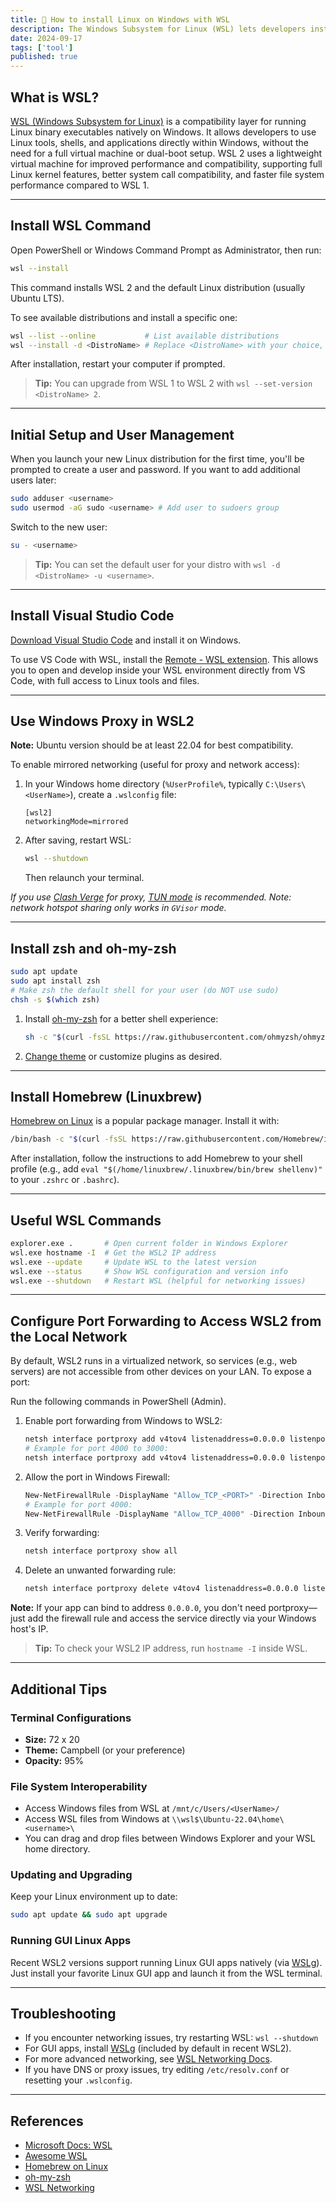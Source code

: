 ```yaml
---
title: 🐧 How to install Linux on Windows with WSL
description: The Windows Subsystem for Linux (WSL) lets developers install a Linux distribution (such as Ubuntu, OpenSUSE, Kali, Debian, Arch Linux, etc) and use Linux applications, utilities, and Bash command-line tools directly on Windows, unmodified, without the overhead of a traditional virtual machine or dualboot setup.
date: 2024-09-17
tags: ['tool']
published: true
---
```


## What is WSL?

[WSL (Windows Subsystem for Linux)](https://learn.microsoft.com/en-us/windows/wsl/) is a compatibility layer for running Linux binary executables natively on Windows. It allows developers to use Linux tools, shells, and applications directly within Windows, without the need for a full virtual machine or dual-boot setup. WSL 2 uses a lightweight virtual machine for improved performance and compatibility, supporting full Linux kernel features, better system call compatibility, and faster file system performance compared to WSL 1.

---

## Install WSL Command

Open PowerShell or Windows Command Prompt as Administrator, then run:

```sh title="powershell"
wsl --install
```

This command installs WSL 2 and the default Linux distribution (usually Ubuntu LTS).

To see available distributions and install a specific one:

```sh title="powershell"
wsl --list --online           # List available distributions
wsl --install -d <DistroName> # Replace <DistroName> with your choice, e.g., Ubuntu-22.04
```

After installation, restart your computer if prompted.

> **Tip:** You can upgrade from WSL 1 to WSL 2 with `wsl --set-version <DistroName> 2`.

---

## Initial Setup and User Management

When you launch your new Linux distribution for the first time, you'll be prompted to create a user and password. If you want to add additional users later:

```sh title="WSL"
sudo adduser <username>
sudo usermod -aG sudo <username> # Add user to sudoers group
```

Switch to the new user:

```sh title="WSL"
su - <username>
```

> **Tip:** You can set the default user for your distro with `wsl -d <DistroName> -u <username>`.

---

## Install Visual Studio Code

[Download Visual Studio Code](https://code.visualstudio.com/) and install it on Windows.

To use VS Code with WSL, install the [Remote - WSL extension](https://marketplace.visualstudio.com/items?itemName=ms-vscode-remote.remote-wsl). This allows you to open and develop inside your WSL environment directly from VS Code, with full access to Linux tools and files.

---

## Use Windows Proxy in WSL2

**Note:** Ubuntu version should be at least 22.04 for best compatibility.

To enable mirrored networking (useful for proxy and network access):

1. In your Windows home directory (`%UserProfile%`, typically `C:\Users\<UserName>`), create a `.wslconfig` file:

   ```
   [wsl2]
   networkingMode=mirrored
   ```

1. After saving, restart WSL:

   ```sh title="powershell"
   wsl --shutdown
   ```

   Then relaunch your terminal.

_If you use [Clash Verge](https://github.com/clash-verge-rev/clash-verge-rev) for proxy, [TUN mode](https://wiki.metacubex.one/en/config/inbound/tun/) is recommended. Note: network hotspot sharing only works in `GVisor` mode._

---

## Install zsh and oh-my-zsh

```sh title="WSL"
sudo apt update
sudo apt install zsh
# Make zsh the default shell for your user (do NOT use sudo)
chsh -s $(which zsh)
```

1. Install [oh-my-zsh](https://ohmyz.sh/) for a better shell experience:

   ```sh title="WSL"
   sh -c "$(curl -fsSL https://raw.githubusercontent.com/ohmyzsh/ohmyzsh/master/tools/install.sh)"
   ```

1. [Change theme](/blog/2023-10-12#oh-my-zsh) or customize plugins as desired.

---

## Install Homebrew (Linuxbrew)

[Homebrew on Linux](https://docs.brew.sh/Homebrew-on-Linux#install) is a popular package manager. Install it with:

```sh title="WSL"
/bin/bash -c "$(curl -fsSL https://raw.githubusercontent.com/Homebrew/install/HEAD/install.sh)"
```

After installation, follow the instructions to add Homebrew to your shell profile (e.g., add `eval "$(/home/linuxbrew/.linuxbrew/bin/brew shellenv)"` to your `.zshrc` or `.bashrc`).

---

## Useful WSL Commands

```sh title="WSL"
explorer.exe .       # Open current folder in Windows Explorer
wsl.exe hostname -I  # Get the WSL2 IP address
wsl.exe --update     # Update WSL to the latest version
wsl.exe --status     # Show WSL configuration and version info
wsl.exe --shutdown   # Restart WSL (helpful for networking issues)
```

---

## Configure Port Forwarding to Access WSL2 from the Local Network

By default, WSL2 runs in a virtualized network, so services (e.g., web servers) are not accessible from other devices on your LAN. To expose a port:

<Callout type="warning">
  Run the following commands in PowerShell (Admin).
</Callout>

1. Enable port forwarding from Windows to WSL2:

   ```sh title="powershell"
   netsh interface portproxy add v4tov4 listenaddress=0.0.0.0 listenport=<PORT> connectaddress=<WSL2_IP> connectport=<PORT>
   # Example for port 4000 to 3000:
   netsh interface portproxy add v4tov4 listenaddress=0.0.0.0 listenport=4000 connectaddress=localhost connectport=3000
   ```

1. Allow the port in Windows Firewall:

   ```ps1 title="powershell"
   New-NetFirewallRule -DisplayName "Allow_TCP_<PORT>" -Direction Inbound -LocalPort <PORT> -Protocol TCP -Action Allow
   # Example for port 4000:
   New-NetFirewallRule -DisplayName "Allow_TCP_4000" -Direction Inbound -LocalPort 4000 -Protocol TCP -Action Allow
   ```

1. Verify forwarding:

   ```sh title="powershell"
   netsh interface portproxy show all
   ```

1. Delete an unwanted forwarding rule:

   ```sh title="powershell"
   netsh interface portproxy delete v4tov4 listenaddress=0.0.0.0 listenport=<PORT>
   ```

**Note:** If your app can bind to address `0.0.0.0`, you don't need portproxy—just add the firewall rule and access the service directly via your Windows host's IP.

> **Tip:** To check your WSL2 IP address, run `hostname -I` inside WSL.

---

## Additional Tips

### Terminal Configurations

- **Size:** 72 x 20
- **Theme:** Campbell (or your preference)
- **Opacity:** 95%

### File System Interoperability

- Access Windows files from WSL at `/mnt/c/Users/<UserName>/`
- Access WSL files from Windows at `\\wsl$\Ubuntu-22.04\home\<username>\`
- You can drag and drop files between Windows Explorer and your WSL home directory.

### Updating and Upgrading

Keep your Linux environment up to date:

```sh title="WSL"
sudo apt update && sudo apt upgrade
```

### Running GUI Linux Apps

Recent WSL2 versions support running Linux GUI apps natively (via [WSLg](https://learn.microsoft.com/en-us/windows/wsl/tutorials/gui-apps)). Just install your favorite Linux GUI app and launch it from the WSL terminal.

---

## Troubleshooting

- If you encounter networking issues, try restarting WSL: `wsl --shutdown`
- For GUI apps, install [WSLg](https://learn.microsoft.com/en-us/windows/wsl/tutorials/gui-apps) (included by default in recent WSL2).
- For more advanced networking, see [WSL Networking Docs](https://learn.microsoft.com/en-us/windows/wsl/networking).
- If you have DNS or proxy issues, try editing `/etc/resolv.conf` or resetting your `.wslconfig`.

---

## References

- [Microsoft Docs: WSL](https://learn.microsoft.com/en-us/windows/wsl/)
- [Awesome WSL](https://github.com/sirredbeard/Awesome-WSL)
- [Homebrew on Linux](https://docs.brew.sh/Homebrew-on-Linux)
- [oh-my-zsh](https://ohmyz.sh/)
- [WSL Networking](https://learn.microsoft.com/en-us/windows/wsl/networking)
